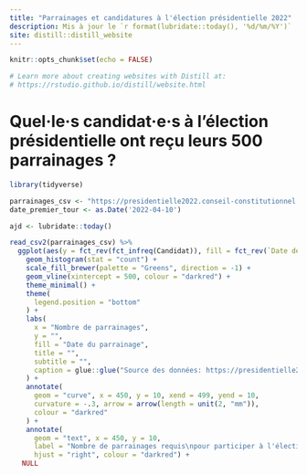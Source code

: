 ```yaml
---
title: "Parrainages et candidatures à l'élection présidentielle 2022"
description: Mis à jour le `r format(lubridate::today(), '%d/%m/%Y')`
site: distill::distill_website
---
```


```r
knitr::opts_chunk$set(echo = FALSE)

# Learn more about creating websites with Distill at:
# https://rstudio.github.io/distill/website.html


```

# Quel·le·s candidat·e·s à l'élection présidentielle ont reçu leurs 500 parrainages ?

```r
library(tidyverse)

parrainages_csv <- "https://presidentielle2022.conseil-constitutionnel.fr/telechargement/parrainagestotal.csv"
date_premier_tour <- as.Date('2022-04-10')

ajd <- lubridate::today()

read_csv2(parrainages_csv) %>%
  ggplot(aes(y = fct_rev(fct_infreq(Candidat)), fill = fct_rev(`Date de publication`))) +
    geom_histogram(stat = "count") +
    scale_fill_brewer(palette = "Greens", direction = -1) +
    geom_vline(xintercept = 500, colour = "darkred") +
    theme_minimal() +
    theme(
      legend.position = "bottom"
    ) +
    labs(
      x = "Nombre de parrainages",
      y = "",
      fill = "Date du parrainage",
      title = "",
      subtitle = "",
      caption = glue::glue("Source des données: https://presidentielle2022.conseil-constitutionnel.fr\nMis à jour le {format(ajd, '%d/%m/%Y')} (J-{date_premier_tour - ajd} avant le premier tour)")
    ) +
    annotate(
      geom = "curve", x = 450, y = 10, xend = 499, yend = 10,
      curvature = -.3, arrow = arrow(length = unit(2, "mm")),
      colour = "darkred"
    ) +
    annotate(
      geom = "text", x = 450, y = 10,
      label = "Nombre de parrainages requis\npour participer à l'élection",
      hjust = "right", colour = "darkred") +
   NULL
```
